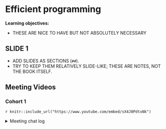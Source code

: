 # Efficient programming

**Learning objectives:**

- THESE ARE NICE TO HAVE BUT NOT ABSOLUTELY NECESSARY

## SLIDE 1 {-}

- ADD SLIDES AS SECTIONS (`##`).
- TRY TO KEEP THEM RELATIVELY SLIDE-LIKE; THESE ARE NOTES, NOT THE BOOK ITSELF.

## Meeting Videos {-}

### Cohort 1 {-}

`r knitr::include_url("https://www.youtube.com/embed/sX4J0PdtxNk")`

<details>
<summary> Meeting chat log </summary>

```
00:04:44	Jon Harmon (jonthegeek):	My microphone/headphones aren't working, I'll be right back. Please tell Priyanka to start if I'm not back in a few minutes!
00:05:32	Chelsea Faber:	Reacted to "My microphone/headph..." with 👍
00:16:13	jim rothstein:	Is `rbind` an example of growing a vector (data.frame or tibble)?
00:18:38	Jon Harmon (jonthegeek):	?purrr::list_rbind()
00:22:44	jim rothstein:	https://purrr.tidyverse.org/reference/list_c.html
00:23:54	jim rothstein:	which uses vctrs:: https://vctrs.r-lib.org/reference/vec_bind.html
00:27:22	jim rothstein:	raw code here,  uses External2() ?    https://github.com/r-lib/vctrs/blob/HEAD/R/bind.R
00:29:53	jim rothstein:	opinion?    use `stop` or `abort` (rlang?0
00:30:52	Jon Harmon (jonthegeek):	cli::cli_abort() etc are the new fancy way to go.
00:34:22	jim rothstein:	Seem to remember rule of thumb:   `message` or `error` is to notify USER.    `cat` is more for developer, debug etc.
00:36:25	Jon Harmon (jonthegeek):	The general idea is if you're saying something to the user, use things that the user can suppress. I used a package that gave all messages via cat and it was annoying 'cuz I couldn't turn them off in cases where they weren't helpful.
00:37:56	Jon Harmon (jonthegeek):	Run this: invisible(difftime)
00:38:30	jim rothstein:	right
00:39:30	jim rothstein:	fyi cli_abort is wrapper for rlang::abort   (https://github.com/r-lib/cli/blob/HEAD/R/rlang.R)
00:39:57	Jon Harmon (jonthegeek):	Kinda. It first prepares the message.
00:40:27	jim rothstein:	true
00:42:21	Jon Harmon (jonthegeek):	ggplot2:::print.ggplot
00:43:23	Jon Harmon (jonthegeek):	pillar:::glimpse.tbl
00:46:35	Jon Harmon (jonthegeek):	https://adv-r.hadley.nz/functions.html?q=invisible#invisible
00:51:06	jim rothstein:	aren't factors  integers, 1L, 2L under the hood?
00:52:03	Jon Harmon (jonthegeek):	as.integer(factor(4:6))
00:52:24	Jon Harmon (jonthegeek):	factor(4:6) + 1
00:53:10	jim rothstein:	unclass(  a factor)   to see integers?
00:54:02	jim rothstein:	 unclass(factor(letters))
 [1]  1  2  3  4  5  6  7  8  9 10 11 12 13 14 15 16 17 18 19 20 21 22 23 24 25 26
attr(,"levels")
 [1] "a" "b" "c" "d" "e" "f" "g" "h" "i" "j" "k" "l" "m" "n" "o" "p" "q" "r" "s" "t" "u" "v" "w" "x" "y" "z"
00:55:02	jim rothstein:	my 2 cents :   i like the idea of key index in database language
00:55:27	Jon Harmon (jonthegeek):	x <- factor(letters[1:5])
00:55:31	Jon Harmon (jonthegeek):	str(x)
00:56:20	Jon Harmon (jonthegeek):	attr(x, "levels")
00:56:29	Jon Harmon (jonthegeek):	attributes(x)
00:56:46	jim rothstein:	my 2 cents;    practing str(), class(), typeof(), attributes() and you will know almost everything
00:56:56	Priyanka:	Reacted to "my 2 cents;    pract..." with 👍
00:57:33	jim rothstein:	SEXP
00:57:43	jim rothstein:	(in C)
00:58:43	Jon Harmon (jonthegeek):	lobstr::sxp(x)
01:00:19	Jon Harmon (jonthegeek):	https://memoise.r-lib.org/
01:08:46	jim rothstein:	learned a lot ... good session
01:08:51	Chelsea Faber:	Thank you!
```
</details>
